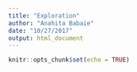 ```yaml
---
title: "Exploration"
author: "Anahita Babaie"
date: "10/27/2017"
output: html_document
---
```


```r
knitr::opts_chunk$set(echo = TRUE)
```
